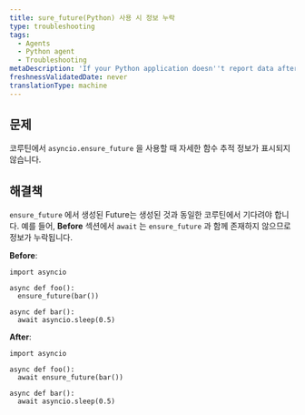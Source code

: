 ```yaml
---
title: sure_future(Python) 사용 시 정보 누락
type: troubleshooting
tags:
  - Agents
  - Python agent
  - Troubleshooting
metaDescription: 'If your Python application doesn''t report data after a few minutes, try these troubleshooting steps.'
freshnessValidatedDate: never
translationType: machine
---
```


## 문제

코루틴에서 `asyncio.ensure_future` 을 사용할 때 자세한 함수 추적 정보가 표시되지 않습니다.

## 해결책

`ensure_future` 에서 생성된 Future는 생성된 것과 동일한 코루틴에서 기다려야 합니다. 예를 들어, <DNT>**Before**</DNT> 섹션에서 `await` 는 `ensure_future` 과 함께 존재하지 않으므로 정보가 누락됩니다.

<DNT>**Before**</DNT>:

```
import asyncio

async def foo():
  ensure_future(bar())

async def bar():
  await asyncio.sleep(0.5)
```

<DNT>**After**</DNT>:

```
import asyncio

async def foo():
  await ensure_future(bar())

async def bar():
  await asyncio.sleep(0.5)
```